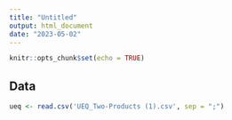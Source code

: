 ```yaml
---
title: "Untitled"
output: html_document
date: "2023-05-02"
---
```


```r
knitr::opts_chunk$set(echo = TRUE)
```


## Data

```r
ueq <- read.csv('UEQ_Two-Products (1).csv', sep = ";")
```
